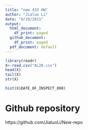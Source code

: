 ```yaml
---
title: "new 433 HW"
author: "Jialuo Li"
date: "9/19/2021"
output:
  html_document:
    df_print: paged
  github_document:
    df_print: paged
  pdf_document: default
---
```


```r

library(readr)
X<-read.csv("AL20.csv")
head(X)
tail(X)
str(X)

hist(X$DATE_OF_INSPECT_090)
```

# Github repository
https://github.com/JialuoLi/New-repo



